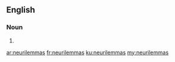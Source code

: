 ==English==

===Noun===
{{head|en|plural}}

# {{plural of|neurilemma|lang=en|nocat=1}}

[[ar:neurilemmas]]
[[fr:neurilemmas]]
[[ku:neurilemmas]]
[[my:neurilemmas]]